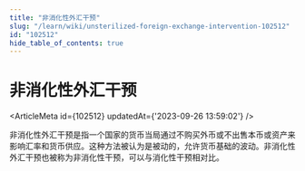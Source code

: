 ```yaml
---
title: "非消化性外汇干预"
slug: "/learn/wiki/unsterilized-foreign-exchange-intervention-102512"
id: "102512"
hide_table_of_contents: true
---
```



# 非消化性外汇干预

<ArticleMeta id={102512} updatedAt={'2023-09-26 13:59:02'} />
<div className='border-solid border-b border-t-0 my-4 border-[var(--ifm-color-gray-300)]' />

非消化性外汇干预是指一个国家的货币当局通过不购买外币或不出售本币或资产来影响汇率和货币供应。这种方法被认为是被动的，允许货币基础的波动。非消化性外汇干预也被称为非消化性干预，可以与消化性干预相对比。
